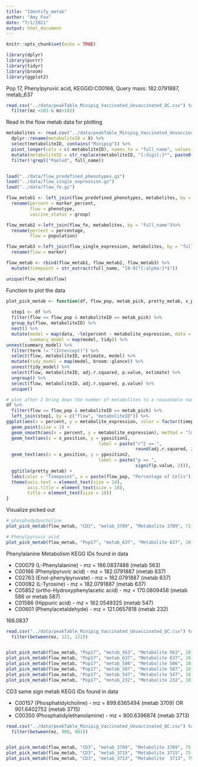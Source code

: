```yaml
---
title: "Identify_metab"
author: "Amy Fox"
date: "7/1/2021"
output: html_document
---
```


```r
knitr::opts_chunk$set(echo = TRUE)
```

```r
library(dplyr)
library(purrr)
library(tidyr)
library(broom)
library(ggplot2)
```

Pop 17, Phenylpyruvic acid, KEGGID:C00166, Query mass: 182.0791887, metab_637

```r
read.csv("../data/peakTable_Minipig_Vaccinated_Unvaccinated_QC.csv") %>%
  filter(mz <183 & mz>182)
```

Read in the flow metab data for plotting
```r

metabolites <- read.csv("../data/peakTable_Minipig_Vaccinated_Unvaccinated_QC.csv") %>%
  dplyr::rename(metaboliteID = X) %>%
  select(metaboliteID, contains("Minipig")) %>%
  pivot_longer(cols = c(-metaboliteID), names_to = "full_name", values_to = "metabolite_expression") %>%
  mutate(metaboliteID = str_replace(metaboliteID, "[:digit:]*", paste0("metab_", metaboliteID)))%>%
  filter(!grepl("Pooled", full_name))


load("../data/flow_predefined_phenotypes.gz")
load("../data/flow_single_expression.gz")
load("../data/flow_fe.gz")

flow_metab1 <- left_join(flow_predefined_phenotypes, metabolites, by = "full_name") %>%
  rename(percent = marker_percent,
         flow = phenotype,
         vaccine_status = group) 

flow_metab2 <-left_join(flow_fe, metabolites, by = "full_name")%>%
  rename(percent = percentage,
         flow = population)

flow_metab3 <-left_join(flow_single_expression, metabolites, by = "full_name") %>%
  rename(flow = marker)

flow_metab <- rbind(flow_metab1, flow_metab2, flow_metab3) %>%
  mutate(timepoint = str_extract(full_name, "[0-9]*[:alpha:]*$"))

unique(flow_metab$flow)
```

Function to plot the data
```r

plot_pick_metab <- function(df, flow_pop, metab_pick, pretty_metab, x_position, yposition1, yposition2) {
  
  step1 <- df %>%
  filter(flow == flow_pop & metaboliteID == metab_pick) %>%
  group_by(flow, metaboliteID) %>%
  nest() %>%
  mutate(model = map(data, ~lm(percent ~ metabolite_expression, data = .)),
         summary_model = map(model, tidy)) %>%
unnest(summary_model) %>%
  filter(term != "(Intercept)") %>%
  select(flow, metaboliteID, estimate, model) %>%
  mutate(tidy_model = map(model, broom::glance)) %>%
  unnest(tidy_model) %>%
  select(flow, metaboliteID, adj.r.squared, p.value, estimate) %>%
  ungroup() %>%
  select(flow, metaboliteID, adj.r.squared, p.value) %>%
  unique() 

# plot after I bring down the number of metabolites to a reasonable number
df %>%
  filter(flow == flow_pop & metaboliteID == metab_pick) %>%
  left_join(step1, by = c("flow", "metaboliteID")) %>%
ggplot(aes(x = percent, y = metabolite_expression, color = factor(timepoint))) +
  geom_point(size = 3) +
  geom_smooth(aes(x = percent, y = metabolite_expression), method = "lm", se = FALSE, color = "#3F4788FF") +
  geom_text(aes(x = x_position, y = yposition1, 
                                   label = paste("r^2 == ",
                                                 round(adj.r.squared, 2))), parse = TRUE, color = "black") +
  geom_text(aes(x = x_position, y = yposition2, 
                                   label = paste("p == ",
                                                 signif(p.value, 2))), parse = TRUE, color = "black") +
  ggtitle(pretty_metab) +
  labs(color = "Timepoint", x = paste(flow_pop, "Percentage of Cells"), y = "Metabolite Expression", fill = "Timepoint") +
  theme(axis.text = element_text(size = 14),
        axis.title = element_text(size = 18),
        title = element_text(size = 18))
}


```




Visualize picked out 
```r

# phosphadydyocholine
plot_pick_metab(flow_metab, "CD3", "metab_3709", "Metabolite 3709", 72, 1E5, 5E4) 

# Phenylpyruvic acid
plot_pick_metab(flow_metab, "Pop17", "metab_637", "Metabolite 637", 10, 5E4, 4.5E4)
```

Phenylalanine Metabolism
KEGG IDs found in data

- C00079 (L-Phenylalanine) - mz = 166.0837488 (metab 563)
- C00166 (Phenylpyruvic acid) - mz = 182.0791887 (metab 637)
- C02763 (Enol-phenylpyruvate) - mz = 182.0791887 (metab 637)
- C00082 (L-Tyrosine) - mz = 182.0791887 (metab 637)
- C05852 (ortho-Hydroxyphenylacetic acid) - mz = 170.0809458 (metab 586 or metab 587)
- C01586 (Hippuric acid) - mz = 162.0549325 (metab 547)
- C00601 (Phenylacetaldehyde) - mz = 121.0657818 (metab 232)


166.0837
```r
read.csv("../data/peakTable_Minipig_Vaccinated_Unvaccinated_QC.csv") %>%
  filter(between(mz, 121, 122))


plot_pick_metab(flow_metab, "Pop17", "metab_563", "Metabolite 563", 10, 5E4, 4.5E4)
plot_pick_metab(flow_metab, "Pop17", "metab_637", "Metabolite 637", 10, 5E4, 4.5E4)
plot_pick_metab(flow_metab, "Pop17", "metab_586", "Metabolite 586", 10, 5E4, 4.5E4)
plot_pick_metab(flow_metab, "Pop17", "metab_587", "Metabolite 587", 10, 1E4, 7.5E3)
plot_pick_metab(flow_metab, "Pop17", "metab_547", "Metabolite 547", 10, 2.5E4, 2E4)
plot_pick_metab(flow_metab, "Pop17", "metab_232", "Metabolite 232", 10, 2.5E4, 2E4)
```
CD3 same sign metab
KEGG IDs found in data

- C00157 (Phosphatidylcholine) - mz = 899.6365494 (metab 3709) OR 901.6402752 (metab 3715)
- C00350 (Phosphatidylethanolamine) - mz = 900.6396874 (metab 3713)
```r
read.csv("../data/peakTable_Minipig_Vaccinated_Unvaccinated_QC.csv") %>%
  filter(between(mz, 900, 901))


plot_pick_metab(flow_metab, "CD3", "metab_3709", "Metabolite 3709", 75, 1E5, 5E4)
plot_pick_metab(flow_metab, "CD3", "metab_3715", "Metabolite 3715", 75, 2.5E4, 1.25E4)
plot_pick_metab(flow_metab, "CD3", "metab_3713", "Metabolite  3713", 75, 1E5, 5E4)
```

